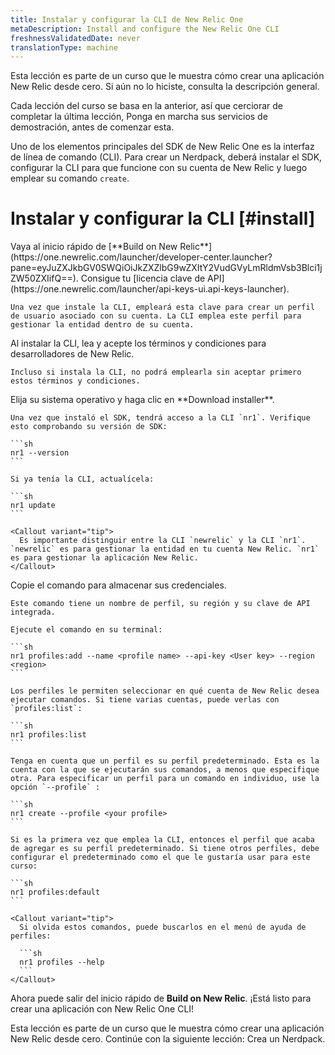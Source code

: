 ```yaml
---
title: Instalar y configurar la CLI de New Relic One
metaDescription: Install and configure the New Relic One CLI
freshnessValidatedDate: never
translationType: machine
---
```


<Callout variant="tip">
  Esta lección es parte de un curso que le muestra cómo crear una aplicación New Relic desde cero. Si aún no lo hiciste, consulta la descripción general.

  Cada lección del curso se basa en la anterior, así que cerciorar de completar la última lección, Ponga en marcha sus servicios de demostración, antes de comenzar esta.
</Callout>

Uno de los elementos principales del SDK de New Relic One es la interfaz de línea de comando (CLI). Para crear un Nerdpack, deberá instalar el SDK, configurar la CLI para que funcione con su cuenta de New Relic y luego emplear su comando `create`.

# Instalar y configurar la CLI [#install]

<Steps>
  <Step>
    Vaya al inicio rápido de [**Build on New Relic**](https://one.newrelic.com/launcher/developer-center.launcher?pane=eyJuZXJkbGV0SWQiOiJkZXZlbG9wZXItY2VudGVyLmRldmVsb3Blci1jZW50ZXIifQ==).
  </Step>

  <Step>
    Consigue tu [licencia clave de API](https://one.newrelic.com/launcher/api-keys-ui.api-keys-launcher).

    Una vez que instale la CLI, empleará esta clave para crear un perfil de usuario asociado con su cuenta. La CLI emplea este perfil para gestionar la entidad dentro de su cuenta.
  </Step>

  <Step>
    Al instalar la CLI, lea y acepte los términos y condiciones para desarrolladores de New Relic.

    Incluso si instala la CLI, no podrá emplearla sin aceptar primero estos términos y condiciones.
  </Step>

  <Step>
    Elija su sistema operativo y haga clic en **Download installer**.

    Una vez que instaló el SDK, tendrá acceso a la CLI `nr1`. Verifique esto comprobando su versión de SDK:

    ```sh
    nr1 --version
    ```

    Si ya tenía la CLI, actualícela:

    ```sh
    nr1 update
    ```

    <Callout variant="tip">
      Es importante distinguir entre la CLI `newrelic` y la CLI `nr1`. `newrelic` es para gestionar la entidad en tu cuenta New Relic. `nr1` es para gestionar la aplicación New Relic.
    </Callout>
  </Step>

  <Step>
    Copie el comando para almacenar sus credenciales.

    Este comando tiene un nombre de perfil, su región y su clave de API integrada.

    Ejecute el comando en su terminal:

    ```sh
    nr1 profiles:add --name <profile name> --api-key <User key> --region <region>
    ```

    Los perfiles le permiten seleccionar en qué cuenta de New Relic desea ejecutar comandos. Si tiene varias cuentas, puede verlas con `profiles:list`:

    ```sh
    nr1 profiles:list
    ```

    Tenga en cuenta que un perfil es su perfil predeterminado. Esta es la cuenta con la que se ejecutarán sus comandos, a menos que especifique otra. Para especificar un perfil para un comando en individuo, use la opción `--profile` :

    ```sh
    nr1 create --profile <your profile>
    ```

    Si es la primera vez que emplea la CLI, entonces el perfil que acaba de agregar es su perfil predeterminado. Si tiene otros perfiles, debe configurar el predeterminado como el que le gustaría usar para este curso:

    ```sh
    nr1 profiles:default
    ```

    <Callout variant="tip">
      Si olvida estos comandos, puede buscarlos en el menú de ayuda de perfiles:

      ```sh
      nr1 profiles --help
      ```
    </Callout>
  </Step>
</Steps>

Ahora puede salir del inicio rápido de **Build on New Relic**. ¡Está listo para crear una aplicación con New Relic One CLI!

<Callout variant="tip">
  Esta lección es parte de un curso que le muestra cómo crear una aplicación New Relic desde cero. Continúe con la siguiente lección: Crea un Nerdpack.
</Callout>